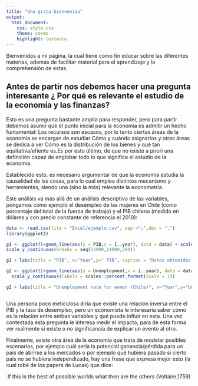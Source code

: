 ```yaml
---
title: "Una grata bienvenida"
output:
  html_document:
    css: style.css
    theme: cosmo
    highlight: textmate
---
```


Bienvenidos a mi página, la cual tiene como fin educar sobre las diferentes materias, además de facilitar material para el aprendizaje y la comprehensión de estas.


## Antes de partir nos debemos hacer una pregunta interesante ¿ Por qué es relevante el estudio de la economía y las finanzas?

Esto es una pregunta bastante amplia para responder, pero para partir debemos asumir que el punto inicial para la economía es admitir un hecho funtamental: Los recursos son escasos, por lo tanto ciertas áreas de la economía se encargan de estudiar Cómo y cuándo asignarlos y otras áreas se dedica a ver Cómo es la distribución de los bienes y qué tan equitativa/efiente es.Es por esto último, de que no existe a priori una definición capaz de englobar todo lo que significa el estudio de la economía.

Establecido esto, es necesario argumentar de que la economía estudia la causalidad de las cosas, para lo cual emplea distintos mecanismo y herramientas, siendo una (sino la más) relevante la econometría.

Este análisis va más allá de un análisis descriptivo de las variables, pongamos como ejemplo el desempleo de las mujeres en Chile (como porcentaje del total de la fuerza de trabajo) y el PIB chileno (medido en dólares y con precio constante de referencia el 2010):


```r
data <- read.csv(file = "Excel/ejemplo.csv", sep =";",dec = ",")
library(ggplot2)

g1 <- ggplot()+geom_line(aes(y = PIB,x = ï..year), data = data) + scale_x_continuous(breaks = seq(2010,2020,2))+
scale_y_continuous(breaks = seq(12000,14000,500))

g1 + labs(title = "PIB", x="Year",y=" PIB", caption = "Datos obtenidos del Banco Mundial")

g2 <- ggplot()+geom_line(aes(y = Unemployment,x = ï..year), data = data) + scale_x_continuous(breaks = seq(2010,2020,2)) + 
  scale_y_continuous(labels = scales::percent_format(scale = 1))

g2 + labs(title = "Unemployment rate for women (Chile)", x="Year",y="Unemployment rate", caption = "Datos obtenidos del Banco Mundial")



```





Una persona poco meticulosa diría que existe una relación inversa entre el PIB y la tasa de desempleo, pero un economista le interesaría saber cómo es la relación entre ambas variables y qué puede influir en esta. Una vez contestada esta pregunta le interesa medir el impacto, para de esta forma ver realmente si existe o no significancia de explicar un evento al otro.

Finalmente, existe otra área de la economía que trata de modelar posibles escenarios, por ejemplo cuál sería la potencial ganancia/pérdida para un país de abrirse a los mercados o por ejemplo qué hubiera pasado si cierto país no se hubiera independizado, hay una frase que expresa mejor esto (la cual robé de los papers de Lucas) que dice:


<center>
If this is the best of possible worlds what then are the others (Voltaire,1759)
</center>
